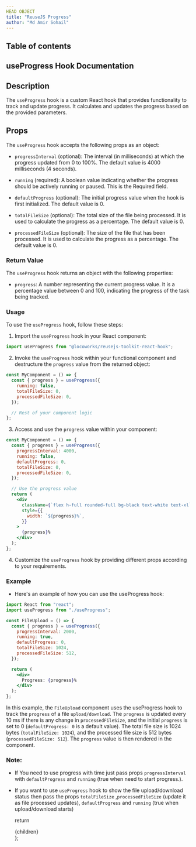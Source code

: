 ```yaml
---
HEAD OBJECT
title: "ReuseJS Progress"
author: "Md Amir Sohail"
---
```


## Table of contents

## useProgress Hook Documentation
## Description
The `useProgress` hook is a custom React hook that provides functionality to track and update progress. It calculates and updates the progress based on the provided parameters.

## Props
The `useProgress` hook accepts the following props as an object:

- `progressInterval` (optional): The interval (in milliseconds) at which the progress updated from 0 to 100%. The default value is 4000 milliseconds (4 seconds).

- `running` (required): A boolean value indicating whether the progress should be actively running or paused. This is the Required field.

- `defaultProgress` (optional): The initial progress value when the hook is first initialized. The default value is 0.

- `totalFileSize` (optional): The total size of the file being processed. It is used to calculate the progress as a percentage. The default value is 0.

- `processedFileSize` (optional): The size of the file that has been processed. It is used to calculate the progress as a percentage. The default value is 0.


### Return Value
The `useProgress` hook returns an object with the following properties:

- `progress`: A number representing the current progress value. It is a percentage value between 0 and 100, indicating the progress of the task being tracked.


### Usage
To use the `useProgress` hook, follow these steps:

1. Import the `useProgress` hook in your React component:

```jsx
import useProgress from "@locoworks/reusejs-toolkit-react-hook";

```
2. Invoke the `useProgress` hook within your functional component and destructure the `progress` value from the returned object:

```jsx
const MyComponent = () => {
  const { progress } = useProgress({
    running: false,
    totalFileSize: 0,
    processedFileSize: 0,
  });

  // Rest of your component logic
};
```
3. Access and use the `progress` value within your component:

```jsx
const MyComponent = () => {
  const { progress } = useProgress({
    progressInterval: 4000,
    running: false,
    defaultProgress: 0,
    totalFileSize: 0,
    processedFileSize: 0,
  });

  // Use the progress value
  return (
    <div
      className={`flex h-full rounded-full bg-black text-white text-xl`}
      style={{
        width: `${progress}%`,
      }}
    >
      {progress}%
    </div>
  );
};
```
4. Customize the `useProgress` hook by providing different props according to your requirements.

### Example
- Here's an example of how you can use the useProgress hook:

```jsx
import React from "react";
import useProgress from "./useProgress";

const FileUpload = () => {
  const { progress } = useProgress({
    progressInterval: 2000,
    running: true,
    defaultProgress: 0,
    totalFileSize: 1024,
    processedFileSize: 512,
  });

  return (
    <div>
      Progress: {progress}%
    </div>
  );
};
```

In this example, the `FileUpload` component uses the useProgress hook to track the `progress` of a file `upload/download`. The `progress` is updated every 10 ms if there is any change in `processedFileSize`, and the initial `progress` is set to 0 (`defaultProgress: 0` is a default value). The total file size is 1024 bytes (`totalFileSize: 1024`), and the processed file size is 512 bytes (`processedFileSize: 512`). The `progress` value is then rendered in the component.

### Note:
- If You need to use progress with time just pass props `progressInterval` with `defaultProgress` and `running` (true when need to start progress.).
- If you want to use `useProgress` hook to show the file upload/download status then pass the props `totalFileSize` ,`processedFileSize` (update it as file processed updates), `defaultProgress` and `running` (true when upload/download starts)

  return <div className="prose max-w-full mx-4 pb-10" >{children}</div>
};
